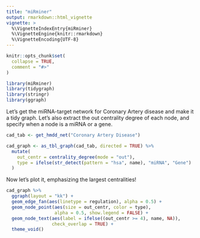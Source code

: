 ```yaml
---
title: "miRminer"
output: rmarkdown::html_vignette
vignette: >
  %\VignetteIndexEntry{miRminer}
  %\VignetteEngine{knitr::rmarkdown}
  %\VignetteEncoding{UTF-8}
---
```


```r
knitr::opts_chunk$set(
  collapse = TRUE,
  comment = "#>"
)
```

```r
library(miRminer)
library(tidygraph)
library(stringr)
library(ggraph)
```


Let's get the miRNA-target network for Coronary Artery disease and make it a tidy graph.
Let's also extract the out centrality degree of each node, and specify when a node is a miRNA or a gene.

```r
cad_tab <- get_hmdd_net("Coronary Artery Disease")

cad_graph <- as_tbl_graph(cad_tab, directed = TRUE) %>%
  mutate(
    out_centr = centrality_degree(mode = "out"),
    type = ifelse(str_detect(pattern = "hsa", name), "miRNA", "Gene")
  )
```

Now let's plot it, emphasizing the largest centralities!

```r
cad_graph %>%
  ggraph(layout = "kk") +
  geom_edge_fan(aes(linetype = regulation), alpha = 0.5) +
  geom_node_point(aes(size = out_centr, color = type), 
                  alpha = 0.5, show.legend = FALSE) +
  geom_node_text(aes(label = ifelse((out_centr >= 4), name, NA)), 
                 check_overlap = TRUE) +
  theme_void()
```
